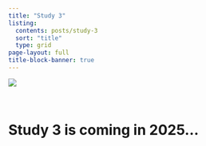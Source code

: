 ```yaml
---
title: "Study 3"
listing:
  contents: posts/study-3
  sort: "title"
  type: grid
page-layout: full
title-block-banner: true
---
```


<img class="circular_image" src=images/black-cullen.jpg>

<br>

# Study 3 is coming in 2025...

<br>
